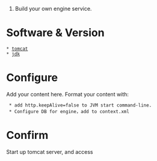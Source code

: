 #Build your own engine service.

= Software & Version =
 * [http://labs.renren.com/apache-mirror/tomcat/tomcat-6/v6.0.35/bin/apache-tomcat-6.0.35.tar.gz tomcat]
 * [http://download.oracle.com/otn-pub/java/jdk/6u30-b12/jdk-6u30-linux-x64.bin jdk]

= Configure =

Add your content here.  Format your content with:
  * add http.keepAlive=false to JVM start command-line.
  * Configure DB for engine，add to context.xml
{{{<Environment name="jdbcpool.property" value="portNumber=3306:password=activiti:user=activiti:serverName=localhost:databaseName=rilldb" type="java.lang.String"/>}}}

= Confirm =
Start up tomcat server, and access {{{http://<host>:<port>/<contextPath>/BPMWebService?wsdl}}}